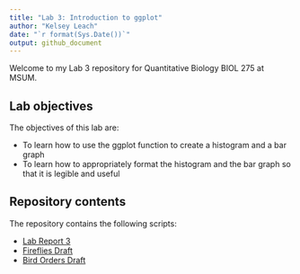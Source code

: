 ```yaml
---
title: "Lab 3: Introduction to ggplot"
author: "Kelsey Leach"
date: "`r format(Sys.Date())`"
output: github_document
---
```



Welcome to my Lab 3 repository for Quantitative Biology BIOL 275 at MSUM.

## Lab objectives

The objectives of this lab are:

- To learn how to use the ggplot function to create a histogram and a bar graph
- To learn how to appropriately format the histogram and the bar graph so that it is legible and useful

## Repository contents

The repository contains the following scripts:

- [Lab Report 3](lab-report.md)
- [Fireflies Draft](fireflies.R)
- [Bird Orders Draft](birdorders.R)


